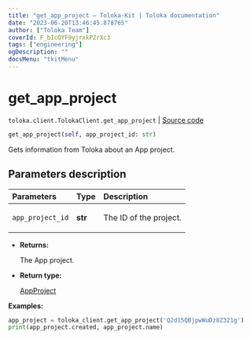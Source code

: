 ```yaml
---
title: "get_app_project — Toloka-Kit | Toloka documentation"
date: "2023-06-20T13:46:45.878765"
author: ["Toloka Team"]
coverId: F_bIcOYF9yjrxkPZrXc3
tags: ["engineering"]
ogDescription: ""
docsMenu: "tkitMenu"
---
```


# get_app_project

`toloka.client.TolokaClient.get_app_project` | [Source code](https://github.com/Toloka/toloka-kit/blob/v1.2.0/src/client/__init__.py#L3777)

```python
get_app_project(self, app_project_id: str)
```

Gets information from Toloka about an App project.

## Parameters description

| Parameters | Type | Description |
| :----------| :----| :-----------|
`app_project_id`|**str**|<p>The ID of the project.</p>

* **Returns:**

  The App project.

* **Return type:**

  [AppProject](/docs/toloka-kit/reference/toloka.client.app.AppProject)

**Examples:**

```python
app_project = toloka_client.get_app_project('Q2d15QBjpwWuDz8Z321g')
print(app_project.created, app_project.name)
```